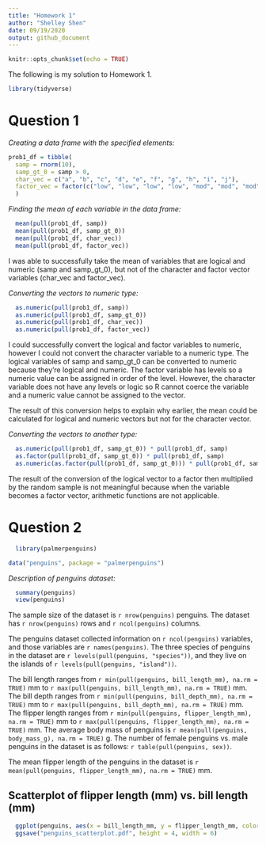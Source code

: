 ```yaml
---
title: "Homework 1"
author: "Shelley Shen"
date: 09/19/2020
output: github_document
---
```


```r
knitr::opts_chunk$set(echo = TRUE)
```

The following is my solution to Homework 1.

```r
library(tidyverse)
```


# Question 1

*Creating a data frame with the specified elements:*

```r
prob1_df = tibble(
  samp = rnorm(10), 
  samp_gt_0 = samp > 0, 
  char_vec = c("a", "b", "c", "d", "e", "f", "g", "h", "i", "j"),
  factor_vec = factor(c("low", "low", "low", "low", "mod", "mod", "mod", "high", "high", "high"))
  )
```

*Finding the mean of each variable in the data frame:*

```r
  mean(pull(prob1_df, samp))
  mean(pull(prob1_df, samp_gt_0))
  mean(pull(prob1_df, char_vec))
  mean(pull(prob1_df, factor_vec))
```
I was able to successfully take the mean of variables that are logical and numeric (samp and samp_gt_0), but not of the character and factor vector variables (char_vec and factor_vec). 


*Converting the vectors to numeric type:*

```r
  as.numeric(pull(prob1_df, samp)) 
  as.numeric(pull(prob1_df, samp_gt_0))
  as.numeric(pull(prob1_df, char_vec))
  as.numeric(pull(prob1_df, factor_vec))
```
I could successfully convert the logical and factor variables to numeric, however I could not convert the character variable to a numeric type. The logical variables of samp and samp_gt_0 can be converted to numeric because they're logical and numeric. The factor variable has levels so a numeric value can be assigned in order of the level. However, the character variable does not have any levels or logic so R cannot coerce the variable and a numeric value cannot be assigned to the vector. 
  
The result of this conversion helps to explain why earlier, the mean could be calculated for logical and numeric vectors but not for the character vector.  
  
*Converting the vectors to another type:*

```r
  as.numeric(pull(prob1_df, samp_gt_0)) * pull(prob1_df, samp)
  as.factor(pull(prob1_df, samp_gt_0)) * pull(prob1_df, samp)
  as.numeric(as.factor(pull(prob1_df, samp_gt_0))) * pull(prob1_df, samp)
```

The result of the conversion of the logical vector to a factor then multiplied by the random sample is not meaningful because when the variable becomes a factor vector, arithmetic functions are not applicable. 

# Question 2

```r
  library(palmerpenguins)
```

```r
data("penguins", package = "palmerpenguins")
```

*Description of penguins dataset:*

```r
  summary(penguins)
  view(penguins)
```

The sample size of the dataset is `r nrow(penguins)` penguins.
The dataset has `r nrow(penguins)` rows and `r ncol(penguins)` columns. 
    
The penguins dataset collected information on `r ncol(penguins)` variables, and those variables are `r names(penguins)`. 
The three species of penguins in the dataset are `r levels(pull(penguins, "species"))`, and they live on the islands of `r levels(pull(penguins, "island"))`. 

The bill length ranges from `r min(pull(penguins, bill_length_mm), na.rm = TRUE)` mm to `r max(pull(penguins, bill_length_mm), na.rm = TRUE)` mm.
The bill depth ranges from `r min(pull(penguins, bill_depth_mm), na.rm = TRUE)` mm to `r max(pull(penguins, bill_depth_mm), na.rm = TRUE)` mm. 
The flipper length ranges from `r min(pull(penguins, flipper_length_mm), na.rm = TRUE)` mm to `r max(pull(penguins, flipper_length_mm), na.rm = TRUE)` mm. 
The average body mass of penguins is `r mean(pull(penguins, body_mass_g), na.rm = TRUE)` g. 
The number of female penguins vs. male penguins in the dataset is as follows: `r table(pull(penguins, sex))`. 

The mean flipper length of the penguins in the dataset is `r mean(pull(penguins, flipper_length_mm), na.rm = TRUE)` mm. 


## Scatterplot of flipper length (mm) vs. bill length (mm)
```r
  ggplot(penguins, aes(x = bill_length_mm, y = flipper_length_mm, color = species)) + geom_point()
  ggsave("penguins_scatterplot.pdf", height = 4, width = 6)
```
